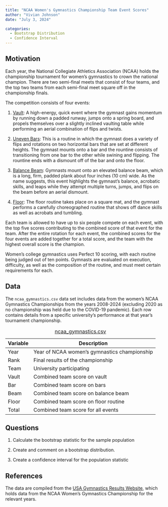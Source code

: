 ```yaml
---
title: "NCAA Women's Gymnastics Championship Team Event Scores"
author: "Vivian Johnson" 
date: "July 3, 2024" 

categories:
  - Bootstrap Distribution
  - Confidence Interval
---
```


## Motivation

Each year, the National Collegiate Athletics Association (NCAA) holds the championship tournament for women's gymnastics to crown the national champion. There are two semi-final meets that consist of four teams, and the top two teams from each semi-final meet square off in the championship finals. 

The competition consists of four events:

1. [Vault](https://www.youtube.com/watch?v=vmFMXk3WQow){target="_blank"}: A high-energy, quick event where the gymnast gains momentum by running down a padded runway, jumps onto a spring board, and propels themselves over a slightly inclined vaulting table while performing an aerial combination of flips and twists. 

2. [Uneven Bars](https://www.youtube.com/watch?v=j8N_xzlczQI){target="_blank"}: This is a routine in which the gymnast does a variety of flips and rotations on two horizontal bars that are set at different heights. The gymnast mounts onto a bar and the rountine consists of transitioning from one bar to the other while swining and flipping. The rountine ends with a dismount off of the bar and onto the floor. 

3. [Balance Beam](https://www.youtube.com/watch?v=bzi565Ioo3o){target="_blank"}: Gymnasts mount onto an elevated balance beam, which is a long, firm, padded plank about four inches (10 cm) wide. As the name suggests, this event highlights the gymnast's balance, acrobatic skills, and leaps while they attempt multiple turns, jumps, and flips on the beam before an aerial dismount. 

4. [Floor](https://www.youtube.com/watch?v=_FBdDwpfH4I){target="_blank"}: The floor routine takes place on a square mat, and the gymnast performs a carefully choreographed routine that shows off dance skills as well as acrobats and tumbling. 

Each team is allowed to have up to six people compete on each event, with the top five scores contributing to the combined score of that event for the team. After the entire rotation for each event, the combined scores for the four events are added together for a total score, and the team with the highest overall score is the champion. 

Women's college gymnastics uses Perfect 10 scoring, with each routine being judged out of ten points. Gymnasts are evaluated on execution, difficulty, as well as the composition of the routine, and must meet certain requirements for each. 

## Data

The `ncaa_gymnastics.csv` data set includes data from the women's NCAA Gymnastics Championships from the years 2008-2024 (excluding 2020 as no championship was held due to the COVID-19 pandemic). Each row contains details from a specific university's performance at that year's tournament championship. 

| Variable      | Description                                     |
|---------------|-------------------------------------------------|
| Year          | Year of NCAA women's gymnastics championship    |
| Rank          | Final results of the championship               |
| Team          | University participating                        |
| Vault         | Combined team score on vault                    |
| Bar           | Combined team score on bars                     |
| Beam          | Combined team score on balance beam             |
| Floor         | Combined team score on floor routine            |
| Total         | Combined team score for all events              |


: [ncaa_gymnastics.csv](Users/vivianjohnson/Desktop/stat_289_score_new/vgjohn/gymnastics_module/Data_Repo_Submission/ncaa_gymnastics.csv)

## Questions

1. Calculate the bootstrap statistic for the sample population

2. Create and comment on a bootstrap distribution. 

3. Create a confidence interval for the population statistic


## References

The data are compiled from the [USA Gymnastics Results Website](https://usagym.org/results/2024/){target="_blank"}, which holds data from the NCAA Women's Gymnastics Championship for the relevant years. 
